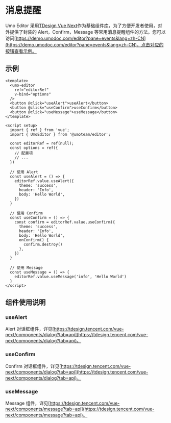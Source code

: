 # 消息提醒

Umo Editor 采用[TDesign Vue Next](https://tdesign.tencent.com/vue-next/overview)作为基础组件库，为了方便开发者使用，对外提供了封装的 Alert，Confirm，Message 等常用消息提醒组件的方法。您可以访问[https://demo.umodoc.com/editor?pane=events&lang=zh-CN](https://demo.umodoc.com/editor?pane=events&lang=zh-CN)，点击对应的按钮查看示例。

## 示例
```vue
<template>
  <umo-editor
    ref="editorRef"
    v-bind="options"
  />
  <button @click="useAlert">useAlert</button>
  <button @click="useConfirm">useConfirm</button>
  <button @click="useMessage">useMessage</button>
</template>
 
<script setup>
  import { ref } from 'vue';
  import { UmoEditor } from '@umoteam/editor';

  const editorRef = ref(null);
  const options = ref({
    // 配置项
    // ...
  })

  // 使用 Alert
  const useAlert = () => {
    editorRef.value.useAlert({
      theme: 'success',
      header: 'Info',
      body: 'Hello World',
    })
  }

  // 使用 Confirm
  const useConfirm = () => {
    const confirm = editorRef.value.useConfirm({
      theme: 'success',
      header: 'Info',
      body: 'Hello World',
      onConfirm() {
        confirm.destroy()
      },
    })
  }

  // 使用 Message
  const useMessage = () => {
    editorRef.value.useMessage('info', 'Hello World')
  }
</script>
```

## 组件使用说明

### useAlert

Alert 对话框组件，详见[https://tdesign.tencent.com/vue-next/components/dialog?tab=api](https://tdesign.tencent.com/vue-next/components/dialog?tab=api)。

### useConfirm

Confirm 对话框组件，详见[https://tdesign.tencent.com/vue-next/components/dialog?tab=api](https://tdesign.tencent.com/vue-next/components/dialog?tab=api)。

### useMessage

Message 组件，详见[https://tdesign.tencent.com/vue-next/components/message?tab=api](https://tdesign.tencent.com/vue-next/components/message?tab=api)。